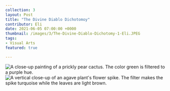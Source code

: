 ---
collection: 3
layout: Post
title: "The Divine Diablo Dichotomoy"
contributor: Eli
date: 2021-06-05 07:00:00 +0000
thumbnail: /images/3/The-Divine-Diablo-Dichotomy-1-Eli.JPEG
tags: 
- Visual Arts
featured: true

---
<div class="center">
    <img src="/images/3/The-Divine-Diablo-Dichotomy-1-Eli.JPEG" 
    alt="A close-up painting of a prickly pear cactus. The color green is filtered to a purple hue." />
</div>

<div class="center">
    <img src="/images/3/The-Divine-Diablo-Dichotomy-2-Eli.JPEG" 
    alt="A vertical close-up of an agave plant's flower spike. The filter makes the spike turquoise while the leaves are light brown." />
</div>